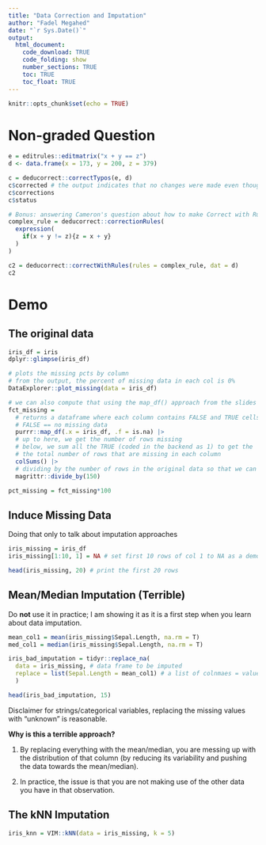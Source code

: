 ```yaml
---
title: "Data Correction and Imputation"
author: "Fadel Megahed"
date: "`r Sys.Date()`"
output: 
  html_document:
    code_download: TRUE
    code_folding: show
    number_sections: TRUE
    toc: TRUE
    toc_float: TRUE
---
```


```r
knitr::opts_chunk$set(echo = TRUE)
```

# Non-graded Question

```r
e = editrules::editmatrix("x + y == z")
d <- data.frame(x = 173, y = 200, z = 379)

c = deducorrect::correctTypos(e, d)
c$corrected # the output indicates that no changes were made even though the rule is violated
c$corrections
c$status

# Bonus: answering Cameron's question about how to make Correct with Rules Work
complex_rule = deducorrect::correctionRules(
  expression(
    if(x + y != z){z = x + y}
  )
)

c2 = deducorrect::correctWithRules(rules = complex_rule, dat = d)
c2
```


# Demo

## The original data

```r
iris_df = iris
dplyr::glimpse(iris_df)

# plots the missing pcts by column
# from the output, the percent of missing data in each col is 0%
DataExplorer::plot_missing(data = iris_df)

# we can also compute that using the map_df() approach from the slides
fct_missing = 
  # returns a dataframe where each column contains FALSE and TRUE cells
  # FALSE == no missing data
  purrr::map_df(.x = iris_df, .f = is.na) |> 
  # up to here, we get the number of rows missing
  # below, we sum all the TRUE (coded in the backend as 1) to get the 
  # the total number of rows that are missing in each column
  colSums() |> 
  # dividing by the number of rows in the original data so that we can get a
  magrittr::divide_by(150)

pct_missing = fct_missing*100
```


## Induce Missing Data

Doing that only to talk about imputation approaches

```r
iris_missing = iris_df
iris_missing[1:10, 1] = NA # set first 10 rows of col 1 to NA as a demo

head(iris_missing, 20) # print the first 20 rows
```


## Mean/Median Imputation (Terrible)
Do **not** use it in practice; I am showing it as it is a first step when you learn about data imputation.

```r
mean_col1 = mean(iris_missing$Sepal.Length, na.rm = T)
med_col1 = median(iris_missing$Sepal.Length, na.rm = T)

iris_bad_imputation = tidyr::replace_na(
  data = iris_missing, # data frame to be imputed
  replace = list(Sepal.Length = mean_col1) # a list of colnmaes = value for replacement
  )

head(iris_bad_imputation, 15)
```

Disclaimer for strings/categorical variables, replacing the missing values with "unknown" is reasonable.


**Why is this a terrible approach?** 

1. By replacing everything with the mean/median, you are messing up with the distribution of that column (by reducing its variability and pushing the data towards the mean/median).  

2. In practice, the issue is that you are not making use of the other data you have in that observation. 


## The kNN Imputation

```r
iris_knn = VIM::kNN(data = iris_missing, k = 5)
```

